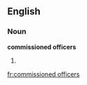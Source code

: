 ==English==

===Noun===
'''commissioned officers'''

# {{plural of|[[commissioned officer]]}}

[[fr:commissioned officers]]